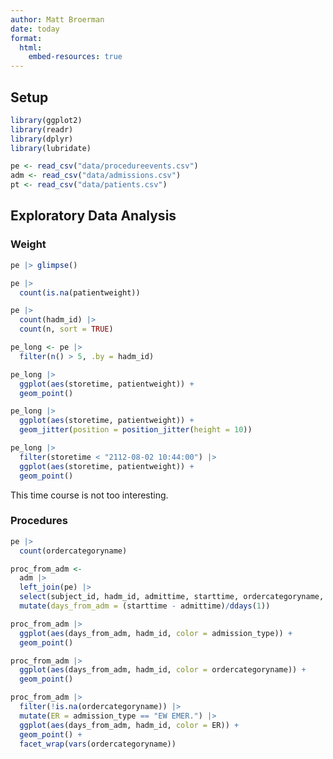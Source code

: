 ```yaml
---
author: Matt Broerman
date: today
format: 
  html:
    embed-resources: true
---
```


## Setup

```r
library(ggplot2)
library(readr)
library(dplyr)
library(lubridate)

pe <- read_csv("data/procedureevents.csv")
adm <- read_csv("data/admissions.csv")
pt <- read_csv("data/patients.csv")
```

## Exploratory Data Analysis

### Weight

```r
pe |> glimpse()

pe |> 
  count(is.na(patientweight))

pe |> 
  count(hadm_id) |> 
  count(n, sort = TRUE)

pe_long <- pe |> 
  filter(n() > 5, .by = hadm_id)

pe_long |> 
  ggplot(aes(storetime, patientweight)) +
  geom_point()

pe_long |> 
  ggplot(aes(storetime, patientweight)) +
  geom_jitter(position = position_jitter(height = 10))

pe_long |> 
  filter(storetime < "2112-08-02 10:44:00") |> 
  ggplot(aes(storetime, patientweight)) +
  geom_point()
```

This time course is not too interesting.



### Procedures

```r
pe |> 
  count(ordercategoryname)

proc_from_adm <- 
  adm |> 
  left_join(pe) |> 
  select(subject_id, hadm_id, admittime, starttime, ordercategoryname, admission_type) |> 
  mutate(days_from_adm = (starttime - admittime)/ddays(1))

proc_from_adm |> 
  ggplot(aes(days_from_adm, hadm_id, color = admission_type)) +
  geom_point()

proc_from_adm |> 
  ggplot(aes(days_from_adm, hadm_id, color = ordercategoryname)) +
  geom_point()

```


```r
proc_from_adm |> 
  filter(!is.na(ordercategoryname)) |> 
  mutate(ER = admission_type == "EW EMER.") |> 
  ggplot(aes(days_from_adm, hadm_id, color = ER)) +
  geom_point() +
  facet_wrap(vars(ordercategoryname))
```



